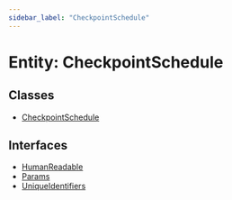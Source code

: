 ```yaml
---
sidebar_label: "CheckpointSchedule"
---
```


# Entity: CheckpointSchedule

## Classes

- [CheckpointSchedule](classes/CheckpointSchedule.mdx)

## Interfaces

- [HumanReadable](interfaces/HumanReadable.mdx)
- [Params](interfaces/Params.mdx)
- [UniqueIdentifiers](interfaces/UniqueIdentifiers.mdx)
